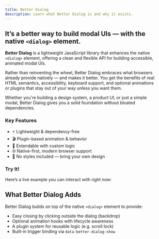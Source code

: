 ```yaml
---
title: Better Dialog
description: Learn what Better Dialog is and why it exists.
---
```



## It’s a better way to build modal UIs — with the native `<dialog>` element.

**Better Dialog** is a lightweight JavaScript library that enhances the native `<dialog>` element, offering a clean and flexible API for building accessible, animated modal UIs.

Rather than reinventing the wheel, Better Dialog embraces what browsers already provide natively — and makes it better. You get the benefits of real HTML semantics, accessibility, keyboard support, and optional animations or plugins that stay out of your way unless you want them.

Whether you're building a design system, a product UI, or just a simple modal, Better Dialog gives you a solid foundation without bloated dependencies.

### Key Features

- ⚡ Lightweight & dependency-free
- 🎬 Plugin-based animation & behavior
- 🧩 Extendable with custom logic
- 🌐 Native-first, modern browser support
- 🎨 No styles included — bring your own design

### Try It!

Here’s a live example you can interact with right now:

<Sample1 />

## What Better Dialog Adds

Better Dialog builds on top of the native `<dialog>` element to provide:

- Easy closing by clicking outside the dialog (backdrop)
- Optional animation hooks with lifecycle awareness
- A plugin system for reusable logic (e.g. scroll lock)
- Built-in trigger binding via `data-better-dialog-show`
